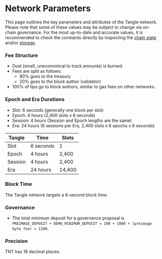 # Network Parameters

This page outlines the key parameters and attributes of the Tangle network. Please note that some of these values may be subject to change via on-chain governance. For the most up-to-date and accurate values, it is recommended to check the constants directly by inspecting the [chain state](https://polkadot.js.org/apps/#/chainstate/constants) and/or [storage](https://polkadot.js.org/apps/#/chainstate).

### Fee Structure

- Dust (small, uneconomical to track amounts) is burned.
- Fees are split as follows:
  - 80% goes to the treasury
  - 20% goes to the block author (validator)
- 100% of tips go to block authors, similar to gas fees on other networks.

### Epoch and Era Durations

- Slot: 6 seconds (generally one block per slot)
- Epoch: 4 hours (2,400 slots x 6 seconds)
- Session: 4 hours (Session and Epoch lengths are the same)
- Era: 24 hours (6 sessions per Era, 2,400 slots x 6 epochs x 6 seconds)

| Tangle  | Time      | Slots  |
| ------- | --------- | ------ |
| Slot    | 6 seconds | 1      |
| Epoch   | 4 hours   | 2,400  |
| Session | 4 hours   | 2,400  |
| Era     | 24 hours  | 14,400 |

### Block Time

The Tangle network targets a 6-second block time.

### Governance

- The total minimum deposit for a governance proposal is `PREIMAGE_DEPOSIT + DEMO_MINIMUM_DEPOSIT = 100 + 1000 + (preimage byte fee) > 1100`.

<!--
### Staking, Validating, and Nominating

[Insert details about the maximum number of validators that can be nominated by a nominator, and any other relevant staking, validating, or nominating parameters.]

### Treasury

[Insert details about the treasury, such as the periods between spends and the burn percentage.]
 --->
### Precision

TNT has 18 decimal places.

